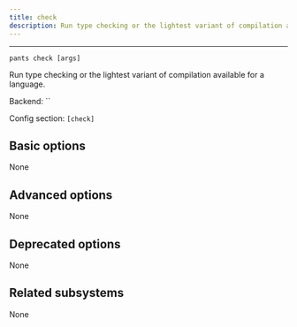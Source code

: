 ```yaml
---
title: check
description: Run type checking or the lightest variant of compilation available for a language.
---
```



---

```
pants check [args]
```

Run type checking or the lightest variant of compilation available for a language.

Backend: <span className="color--primary">``</span>

Config section: <span className="color--primary">`[check]`</span>

<span className={styles.options}>

## Basic options

None

## Advanced options

None

## Deprecated options

None

## Related subsystems

None

</span>
